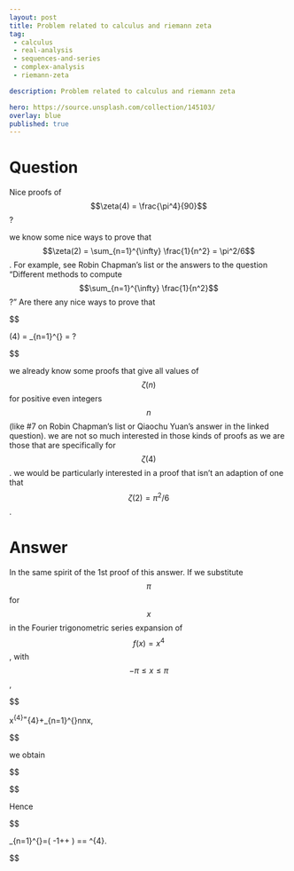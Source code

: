 ---
layout: post
title: Problem related to calculus and riemann zeta
tag:
 - calculus
 - real-analysis
 - sequences-and-series
 - complex-analysis
 - riemann-zeta

description: Problem related to calculus and riemann zeta

hero: https://source.unsplash.com/collection/145103/
overlay: blue 
published: true
---

# Question 

Nice proofs of $$\zeta(4) = \frac{\pi^4}{90}$$?

<!--break-->


we know some nice ways to prove that $$\zeta(2) = \sum_{n=1}^{\infty} \frac{1}{n^2} = \pi^2/6$$.  For example, see Robin Chapman's list or the answers to the question "Different methods to compute $$\sum_{n=1}^{\infty} \frac{1}{n^2}$$?"
Are there any nice ways to prove that 

$$

\zeta(4) = \sum_{n=1}^{\infty} \frac{1}{n^4} = \frac{\pi^4}{90}?

$$


we already know some proofs that give all values of $$\zeta(n)$$ for positive even integers $$n$$ (like #7 on Robin Chapman's list or Qiaochu Yuan's answer in the linked question).  we are  not so much interested in those kinds of proofs as we are  those that are specifically for $$\zeta(4)$$.
we would be particularly interested in a proof that isn't an adaption of one that $$\zeta(2) = \pi^2/6$$.

# Answer 


In the same spirit of the 1st proof of this answer. If we substitute  $$\pi $$ for $$ x $$ in the Fourier trigonometric series expansion of $$%
f(x)=x^{4}$$, with $$-\pi \leq x\leq \pi $$, 


$$

x^{4}=\frac{1}{5}\pi ^{4}+\sum_{n=1}^{\infty }\frac{8n^{2}\pi ^{2}-48}{n^{4}}\cos n\pi \cdot \cos nx,

$$


we obtain


$$

\begin{eqnarray*}
\pi ^{4} &=&\frac{1}{5}\pi ^{4}+\sum_{n=1}^{\infty }\frac{8n^{2}\pi ^{2}-48}{n^{4}}\cos ^{2}n\pi  \\
 &=&\frac{1}{5}\pi ^{4}+8\pi ^{2}\sum_{n=1}^{\infty }\frac{1}{n^{2}}
-48\sum_{n=1}^{\infty }\frac{1}{n^{4}}.
\end{eqnarray*}

$$


Hence


$$

\sum_{n=1}^{\infty }\frac{1}{n^{4}}=\frac{\pi ^{4}}{48}\left( -1+\frac{1}{5}+
\frac{8}{6}\right) =\frac{\pi ^{4}}{48}\cdot \frac{8}{15}=\frac{1}{90}\pi
^{4}.

$$




